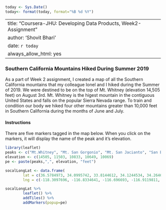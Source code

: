 ```r
today <- Sys.Date()
today<- format(today, format="%B %d %Y")
```

---
title: "Coursera-JHU: Developing Data Products, Week2-Assignment"
author: 'Shovit Bhari'
date: `r today`
always_allow_html: yes
---

### Southern California Mountains Hiked During Summer 2019

As a part of Week 2 assignment, I created a map of all the Southern California mountains that my colleague Ionel and I hiked during the Summer of 2019. We were destined to be on the top of Mt. Whitney (elevation 14,505 feet) on August 3rd. Mt. Whitney is the higest mountain in the contiguous United States and falls on the popular Sierra Nevada range. To train and condition our body we hiked four other mountains greater than 10,000 feet in Southern California during the months of June and July.


#### Instructions
There are five markers tagged in the map below. When you click on the markers, it will display the name of the peak and it's elevation. 

```r
library(leaflet)
peaks <- c("Mt.Whitney", "Mt. San Gorgonio", "Mt. San Jacianto", "San Bernardino Peak", "Mt. San Antonio (aka Baldy)")
elevation <- c(14505, 11503, 10833, 10649, 10069)
pe <- paste(peaks,",", elevation, "feet")

socalLongLat <- data.frame(
        lat = c(36.5784973, 34.0995742, 33.8144612, 34.1244534, 34.2646853),
        lng = c(-118.3097696, -116.8334641, -116.696693, -116.9119811,  -117.722961 ))

socalLongLat %>%
        leaflet() %>%
        addTiles() %>%
        addMarkers(popup=pe)

```






